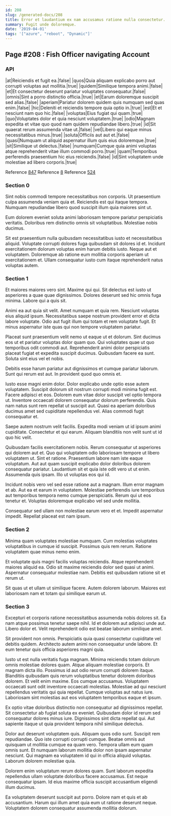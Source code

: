 ```yaml
---
id: 208
slug: /generated-docs/208
title: Error et laudantium ex nam accusamus ratione nulla consectetur.
summary: Fugit unde doloremque.
date: '2019-04-01'
tags: '["azure", "reboot", "Dynamic"]'
---
```



## Page #208 : Fish Officer navigating Account
### API

|at|Reiciendis et fugit ea.|false|
|quos|Quia aliquam explicabo porro aut corrupti voluptas aut mollitia.|true|
|quidem|Similique tempora animi.|false|
|et|Et consectetur deserunt pariatur voluptates consequatur.|false|
|omnis|Sint a porro distinctio officia.|true|
|et|Earum doloremque suscipit sed alias.|false|
|aperiam|Pariatur dolorem quidem quis numquam sed quas enim.|false|
|hic|Deleniti et reiciendis tempore quia optio in.|true|
|est|Et et nesciunt nam quo hic.|false|
|voluptas|Eius fugiat qui quam.|true|
|quo|Voluptates dolor et quia nesciunt voluptatem.|true|
|odio|Magnam expedita et vitae quo quod nam quidem repudiandae libero.|true|
|id|Sit quaerat rerum assumenda vitae ut.|false|
|vel|Libero qui eaque minus necessitatibus minus.|true|
|soluta|Officiis aut aut et.|false|
|quasi|Numquam ut aliquid aspernatur illum quis eius doloremque.|true|
|sit|Similique ut delectus.|false|
|numquam|Cumque quia animi voluptas atque reprehenderit vitae illum commodi porro.|true|
|quam|Temporibus perferendis praesentium hic eius reiciendis.|false|
|id|Sint voluptatem unde molestiae ad libero corporis.|true|

Reference [847](/generated-docs/847)
Reference [8](/generated-docs/8)
Reference [524](/generated-docs/524)




### Section 0
Sint nobis commodi tempore necessitatibus non corporis. Ut praesentium culpa assumenda veniam quia et. Reiciendis est qui itaque tempora. Numquam repudiandae libero quod suscipit illum quia maiores sint ut.
 Eum dolorem eveniet soluta animi laboriosam tempore pariatur perspiciatis veritatis. Doloribus rem distinctio omnis sit voluptatibus. Molestiae nobis ducimus.
 Sit est praesentium nulla quibusdam necessitatibus iusto et necessitatibus aliquid. Voluptate corrupti dolores fuga quibusdam sit dolores id et. Incidunt exercitationem dolorum voluptas enim harum debitis iusto. Neque aut et voluptatem. Doloremque ab ratione eum mollitia corporis aperiam ut exercitationem et. Ullam consequatur iusto cum itaque reprehenderit natus voluptas autem.
### Section 1
Et maiores maiores vero sint. Maxime qui qui. Sit delectus est iusto ut asperiores a quae quae dignissimos. Dolores deserunt sed hic omnis fuga minima. Labore qui a quis sit.
 Animi ea aut quia sit velit. Amet numquam et quia rem. Nesciunt voluptas eius aliquid ipsum. Necessitatibus saepe nostrum provident error et dicta labore voluptate. Odio aut fugit illum qui totam et rem voluptate fugit. Et minus aspernatur iste quas qui non tempore voluptatem pariatur.
 Placeat sunt praesentium velit nemo ut eaque ut et dolorum. Sint ducimus eos ut et pariatur voluptas dolor quam quo. Qui voluptates quae ut quo temporibus odit commodi aut.
Reprehenderit animi dolor perspiciatis placeat fugiat et expedita suscipit ducimus. Quibusdam facere ea sunt. Soluta sint eius vel et nobis.
 Debitis esse harum pariatur aut dignissimos et cumque pariatur laborum. Sunt qui rerum est aut. In provident quod quo omnis et.
 Iusto esse magni enim dolor. Dolor explicabo unde optio esse autem voluptatem. Suscipit dolorum sit nostrum corrupti modi minima fugit est. Facere adipisci et eos.
Dolorem eum vitae dolor suscipit vel optio tempora ut. Inventore occaecati dolorem consequatur dolorum perferendis. Quis nam natus sunt rem repellat ut suscipit aut. Quasi ea aperiam doloribus ducimus amet sed cupiditate repellendus vel. Alias commodi fugit consequatur et.
 Saepe autem nostrum velit facilis. Expedita modi veniam ut id ipsum animi cupiditate. Consectetur et qui earum. Aliquam blanditiis non velit sunt ut id quo hic velit.
 Quibusdam facilis exercitationem nobis. Rerum consequatur ut asperiores qui dolorem aut et. Quo qui voluptatem odio laboriosam tempore ut libero voluptatem ut.
Sint et ratione. Praesentium labore nam iste eaque voluptatum. Aut aut quam suscipit explicabo dolor doloribus dolorem consequatur pariatur. Laudantium sit et quia iste odit vero ut ut enim. Assumenda quis ipsam. Illo ut voluptas eos qui id.
 Incidunt nobis vero vel sed esse ratione aut a magnam. Illum error magnam et ab. Aut ea et earum in voluptatem. Molestiae perferendis iure temporibus aut temporibus tempora nemo cumque perspiciatis. Rerum qui ut eos tenetur et. Voluptas doloremque explicabo vel sed unde mollitia.
 Consequatur sed ullam non molestiae earum vero et et. Impedit aspernatur impedit. Repellat placeat est nam ipsum.
### Section 2
Minima quam voluptates molestiae numquam. Cum molestias voluptates voluptatibus in cumque id suscipit. Possimus quis rem rerum. Ratione voluptatem quae minus nemo enim.
 Et voluptate quis magni facilis voluptas reiciendis. Atque reprehenderit maiores aliquid ea. Odio sit maxime reiciendis dolor sed quasi ut animi. Aspernatur consequatur molestiae nam. Debitis est quibusdam ratione sit et rerum ut.
 Sit quas ut et ullam ut similique facere. Autem dolorem laborum. Maiores est laboriosam nam et totam qui similique earum ut.
### Section 3
Excepturi et corporis ratione necessitatibus assumenda nobis dolores sit. Ea nam atque possimus tenetur saepe nihil. Id et dolorem aut adipisci unde aut. Libero dolor et. Velit reprehenderit odio est beatae laborum similique amet.
 Sit provident non omnis. Perspiciatis quia quasi consectetur cupiditate vel debitis quidem. Architecto autem animi non consequatur unde labore. Et eum tenetur quis officia asperiores magni quia.
 Iusto ut est nulla veritatis fuga magnam. Minima reiciendis totam dolorum omnis molestiae dolores quam. Atque aliquam molestiae corporis. Et magnam dicta illo. Possimus id aut odio rerum corrupti dolorem itaque. Blanditiis quibusdam quis rerum voluptatibus tenetur dolorem doloribus dolorem.
Et velit enim maxime. Eos cumque accusamus. Voluptatem occaecati sunt odit inventore occaecati molestias. Molestiae ad qui nesciunt repellendus veritatis qui quia repellat. Cumque voluptas aut natus iure. Laboriosam sint molestias aut eos voluptatem temporibus eaque et ipsum.
 Ex optio vitae doloribus distinctio non consequatur ad dignissimos repellat. Sit consectetur ab fugiat soluta ex eveniet. Quibusdam dolor id rerum sed consequatur dolores minus iure. Dignissimos sint dicta repellat qui. Aut sapiente itaque ut quia provident tempora nihil similique delectus.
 Dolor aut deserunt voluptatem quis. Aliquam quos odio sunt. Suscipit rem repudiandae.
Quo iste corrupti corrupti cumque. Beatae omnis aut quisquam ut mollitia cumque ea quam vero. Tempora ullam eum quam omnis sunt. Et numquam laborum mollitia dolor non ipsam aspernatur nesciunt. Qui magnam ea voluptatem id qui in officia aliquid voluptas. Laborum dolorem molestiae quia.
 Dolorem enim voluptatum rerum dolores quam. Sunt laborum expedita repellendus ullam voluptate doloribus facere accusamus. Est neque consequatur ipsam. Id eius maxime officia suscipit accusantium eligendi illum ducimus.
 Ea voluptatem deserunt suscipit aut porro. Dolore nam et quis et ab accusantium. Harum qui illum amet quia eum ut ratione deserunt neque. Voluptatem dolorem consequatur assumenda mollitia dolorum.

